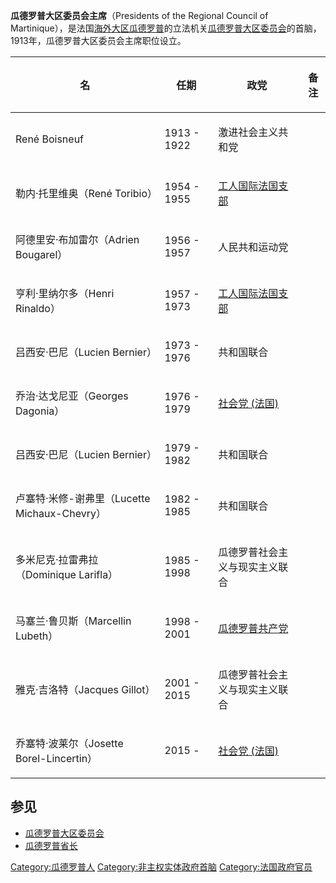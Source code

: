 '''瓜德罗普大区委员会主席'''（Presidents of the Regional Council of Martinique），是法国[[法国海外省和海外领地|海外大区]][[瓜德罗普|瓜德罗普]]的立法机关[[瓜德罗普大区委员会|瓜德罗普大区委员会]]的首脑，1913年，瓜德罗普大区委员会主席职位设立。
{|class="wikitable"
!名
!任期
!政党
!备注
|-
| René Boisneuf || 1913 - 1922 ||激进社会主义共和党  ||
|-
| 勒内·托里维奥（René Toribio） || 1954 - 1955 ||  [[工人国际法国支部|工人国际法国支部]] ||
|-
| 阿德里安·布加雷尔（Adrien Bougarel） || 1956 - 1957 ||  人民共和运动党 ||
|-
| 亨利·里纳尔多（Henri Rinaldo） || 1957 - 1973 ||  [[工人国际法国支部|工人国际法国支部]] ||
|-
| 吕西安·巴尼（Lucien Bernier） || 1973 - 1976 ||  共和国联合  ||
|-
| 乔治·达戈尼亚（Georges Dagonia） || 1976 - 1979 ||  [[社会党_(法国)|社会党 (法国)]] ||
|-
| 吕西安·巴尼（Lucien Bernier） || 1979 - 1982 || 共和国联合  ||
|-
| 卢塞特·米修-谢弗里（Lucette Michaux-Chevry） || 1982 - 1985 ||共和国联合  || 
|-
| 多米尼克·拉雷弗拉（Dominique Larifla） || 1985 - 1998 || 瓜德罗普社会主义与现实主义联合 ||
|-
| 马塞兰·鲁贝斯（Marcellin Lubeth） || 1998 - 2001 ||  [[瓜德罗普共产党|瓜德罗普共产党]] ||
|-
| 雅克·吉洛特（Jacques Gillot） || 2001 - 2015 || 瓜德罗普社会主义与现实主义联合 || 
|-
| 乔塞特·波莱尔（Josette Borel-Lincertin） || 2015 - ||  [[社会党_(法国)|社会党 (法国)]] ||
|}

==参见==
*[[瓜德罗普大区委员会|瓜德罗普大区委员会]]
*[[瓜德罗普省长|瓜德罗普省长]]

{{美洲政府首脑}}
[[Category:瓜德罗普人|Category:瓜德罗普人]]
[[Category:非主权实体政府首脑|Category:非主权实体政府首脑]]
[[Category:法国政府官员|Category:法国政府官员]]